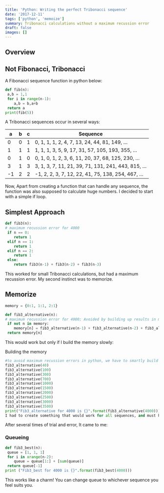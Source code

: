 ```yaml
---
title: 'Python: Writing the perfect Tribonacci sequence'
date: '2017-12-11'
tags: ['python', 'memoize']
summary: Tribonacci calculations without a maximum recussion error
draft: false
images: []
---
```


## Overview

<TOCInline toc={props.toc} exclude="Overview" toHeading={2} />

## Not Fibonacci, Tribonacci

A Fibonacci sequence function in python below:

```python
def fib(n):
 a,b = 1,1
 for i in range(n-1):
    a,b = b,a+b
 return a
print(fib(5))
```

A Tribonacci sequences occur in several ways:

| a   | b   | c   | Sequence                                          |
| --- | --- | --- | ------------------------------------------------- |
| 0   | 0   | 1   | 0, 1, 1, 1, 2, 4, 7, 13, 24, 44, 81, 149, …       |
| 1   | 1   | 1   | 1, 1, 1, 3, 5, 9, 17, 31, 57, 105, 193, 355, …    |
| 0   | 1   | 0   | 0, 1, 0, 1, 2, 3, 6, 11, 20, 37, 68, 125, 230, …  |
| 3   | 1   | 3   | 3, 1, 3, 7, 11, 21, 39, 71, 131, 241, 443, 815, … |
| -1  | 2   | 2   | -1, 2, 2, 3, 7, 12, 22, 41, 75, 138, 254, 467, …  |

Now, Apart from creating a function that can handle any sequence, the function was also supposed to calculate huge numbers.
I decided to start with a simple if loop.

## Simplest Approach

```python
def fib3(n):
# maximum recussion error for 4000
 if n == 0:
    return 1
 elif n == 1:
    return 1
 elif n == 2:
    return 1
 else:
    return fib3(n-1) + fib3(n-2) + fib3(n-3)
```

This worked for small Tribonacci calculations, but had a maximum recussion error.
My second instinct was to memorize.

## Memorize

```python
memory = {0:1, 1:1, 2:1}

def fib3_alternative(n):
# maximum recussion error for 4000; Avoided by building up results in memory
 if not n in memory:
    memory[n] = fib3_alternative(n-1) + fib3_alternative(n-2) + fib3_alternative(n-3)
 return memory[n]
```

This would work but only if I build the memory slowly:

Building the memory

```python
#to avoid maximum recussion errors in python, we have to smartly build our fib3 memory
fib3_alternative(40)
fib3_alternative(100)
fib3_alternative(300)
fib3_alternative(700)
fib3_alternative(1000)
fib3_alternative(1500)
fib3_alternative(2000)
fib3_alternative(2500)
fib3_alternative(3000)
fib3_alternative(3500)
print("Fib3_alternative for 4000 is {}".format(fib3_alternative(4000)))
I had to create something that would work for all sequences, and must have no complicated methods.
```

After several times of trial and error, It came to me:

### Queueing

```python
def fib3_best(n):
 queue = [1, 1, 1]
 for i in xrange(n-2):
    queue = queue[1:] + [sum(queue)]
 return queue[-1]
print ("Fib3_best for 4000 is {}".format(fib3_best(4000)))
```

This works like a charm! You can change queue to whichever sequence you feel suits you.
